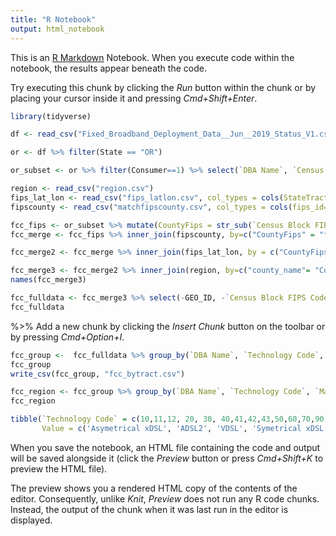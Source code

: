 ```yaml
---
title: "R Notebook"
output: html_notebook
---
```


This is an [R Markdown](http://rmarkdown.rstudio.com) Notebook. When you execute code within the notebook, the results appear beneath the code. 

Try executing this chunk by clicking the *Run* button within the chunk or by placing your cursor inside it and pressing *Cmd+Shift+Enter*. 

```r
library(tidyverse)

```
```r
df <- read_csv("Fixed_Broadband_Deployment_Data__Jun__2019_Status_V1.csv")
```
```r
or <- df %>% filter(State == "OR")
```

```r
or_subset <- or %>% filter(Consumer==1) %>% select(`DBA Name`, `Census Block FIPS Code`,`Technology Code`,Consumer, `Max Advertised Downstream Speed (mbps)`,`Max Advertised Upstream Speed (mbps)`)
```


```r
region <- read_csv("region.csv")
fips_lat_lon <- read_csv("fips_latlon.csv", col_types = cols(StateTractCode=col_character()))
fipscounty <- read_csv("matchfipscounty.csv", col_types = cols(fips_id=col_character())) 
```
```r
fcc_fips <- or_subset %>% mutate(CountyFips = str_sub(`Census Block FIPS Code`,1,11))
fcc_merge <- fcc_fips %>% inner_join(fipscounty, by=c("CountyFips" = "fips_id"))
```

```r
fcc_merge2 <- fcc_merge %>% inner_join(fips_lat_lon, by = c("CountyFips"="StateTractCode"))
```

```r
fcc_merge3 <- fcc_merge2 %>% inner_join(region, by=c("county_name"= "CountyName"  ))
names(fcc_merge3)

fcc_fulldata <- fcc_merge3 %>% select(-GEO_ID, -`Census Block FIPS Code`, -tract_name, -County, -GeographicAreaName, -id)
fcc_fulldata

```
%>% 
Add a new chunk by clicking the *Insert Chunk* button on the toolbar or by pressing *Cmd+Option+I*.
```r
fcc_group <-  fcc_fulldata %>% group_by(`DBA Name`, `Technology Code`, `Max Advertised Downstream Speed (mbps)`, `Max Advertised Upstream Speed (mbps)`, `CountyFips`, `county_name`, state, Region, Latitude, Longitude) %>% count(Consumer, name="NumberBlocksServiceAvailable")
fcc_group
write_csv(fcc_group, "fcc_bytract.csv")
```
```r
fcc_region <- fcc_group %>% group_by(`DBA Name`, `Technology Code`, `Max Advertised Downstream Speed (mbps)`, `Max Advertised Upstream Speed (mbps)`, state, Region) %>% count(Consumer, name="NumberBlocksServiceAvailable_ByCompanyAndRegion")
fcc_region
```
```r
tibble(`Technology Code` = c(10,11,12, 20, 30, 40,41,42,43,50,60,70,90,0),
       Value = c('Asymetrical xDSL', 'ADSL2', 'VDSL', 'Symetrical xDSL', 'Other Copper Wireline' ,'Cable Modem','Cable Modem-DOCSIS1,1.1 and 2.0', 'Cable Modem-DOCSIS 3.0', 'Cable Modem-DOCSIS 3.1', 'Optical Carrier/Fiber to the End User','Satellite', 'Terrestrial Fixed Wireless', 'Electric Power Line', 'All Other'))
```

When you save the notebook, an HTML file containing the code and output will be saved alongside it (click the *Preview* button or press *Cmd+Shift+K* to preview the HTML file). 

The preview shows you a rendered HTML copy of the contents of the editor. Consequently, unlike *Knit*, *Preview* does not run any R code chunks. Instead, the output of the chunk when it was last run in the editor is displayed.

